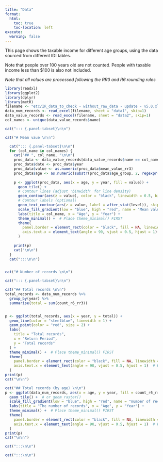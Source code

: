 ```yaml
---
title: "Data"
format: 
  html:
    toc: true
    toc-location: left
execute:
  warning: false
---
```


This page shows the taxable income for different age groups, using the data sourced from different IDI tables.

Note that people over 100 years old are not counted. People with taxable income less than $100 is also not included.

_Note that all values are processed following the RR3 and R6 rounding rules_

```r
library(readxl)
library(ggplot2)
library(dplyr)
library(metR)
filename <- "etc/IR_data_to_check - without_raw_data - update - v5.0.xlsx"
data_num_records <- read_excel(filename, sheet = "data1", skip=1)
data_value_records <- read_excel(filename, sheet = "data2", skip=1)
col_names <- unique(data_value_records$name)
```

```r

cat("::: {.panel-tabset}\n\n")

cat("# Mean vaue \n\n")

  cat("::: {.panel-tabset}\n\n")
  for (col_name in col_names) {
    cat("## ", col_name, "\n\n")
    proc_data <- data_value_records[data_value_records$name == col_name, ]
    proc_data$date <- proc_data$year
    proc_data$value <- as.numeric(proc_data$mean_value_rr3)
    proc_data$age <- as.numeric(substr(proc_data$age_group, 2, regexpr(",", proc_data$age_group) - 1))
    
    p <- ggplot(proc_data, aes(x = age, y = year, fill = value)) +
      geom_tile() +
      # Contour lines (adjust 'binwidth' for line density)
      geom_contour(aes(z = value), color = "black", linewidth = 0.5, binwidth = mean(proc_data$value)) +  
      # Contour labels (optional)
      geom_text_contour(aes(z = value, label = after_stat(level)), skip = 0) +  
      scale_fill_gradient(low = "blue", high = "red", name = "Mean value") +  # customize color gradient
      labs(title = col_name, x = "Age", y = "Year") +
      theme_minimal() +  # Place theme_minimal() FIRST
      theme(
        panel.border = element_rect(color = "black", fill = NA, linewidth = 1.5),
        axis.text.x = element_text(angle = 90, vjust = 0.5, hjust = 1)  # Rotate x-tick labels
      )
    
    print(p)
    cat("\n\n")
  }
  cat(":::\n\n")


cat("# Number of records \n\n")

cat("::: {.panel-tabset}\n\n")

cat("## Total records \n\n")
total_records <- data_num_records %>% 
  group_by(year) %>% 
  summarise(total = sum(count_r6_rr3))


p <- ggplot(total_records, aes(x = year, y = total)) +
  geom_line(color = "steelblue", linewidth = 1) +
  geom_point(color = "red", size = 2) +
  labs(
    title = "Total records",
    x = "Return Period",
    y = "Total records"
  ) +
  theme_minimal() +  # Place theme_minimal() FIRST
  theme(
    panel.border = element_rect(color = "black", fill = NA, linewidth = 1.5),
    axis.text.x = element_text(angle = 90, vjust = 0.5, hjust = 1)  # Rotate x-tick labels
  )
print(p)
cat("\n\n")

cat("## Total records (by age) \n\n")
p <- ggplot(data_num_records, aes(x = age, y = year, fill = count_r6_rr3)) +
  geom_tile() +  # or geom_raster()
  scale_fill_gradient(low = "blue", high = "red", name = "number of records") +  # customize color gradient
  labs(title = "The number of records", x = "Age", y = "Year") +
  theme_minimal() +  # Place theme_minimal() FIRST
  theme(
    panel.border = element_rect(color = "black", fill = NA, linewidth = 1.5),
    axis.text.x = element_text(angle = 90, vjust = 0.5, hjust = 1)  # Rotate x-tick labels
  )
print(p)
cat("\n\n")

cat(":::\n\n")

cat(":::\n\n")

```
